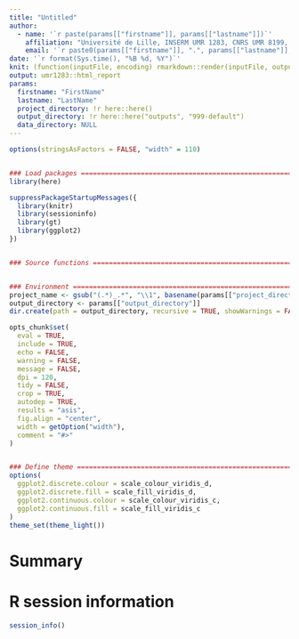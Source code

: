 ```yaml
---
title: "Untitled"
author:
  - name: '`r paste(params[["firstname"]], params[["lastname"]])`'
    affiliation: "Université de Lille, INSERM UMR 1283, CNRS UMR 8199, Institut Pasteur de Lille, EGID, F-59000, Lille, France."
    email: '`r paste0(params[["firstname"]], ".", params[["lastname"]], "@cnrs.fr")`'
date: '`r format(Sys.time(), "%B %d, %Y")`'
knit: (function(inputFile, encoding) rmarkdown::render(inputFile, output_file = gsub("[0-9]+-(.*)\\.Rmd", "\\1", basename(inputFile)), encoding = encoding, output_dir = here::here("reports"), intermediates_dir = here::here("outputs", gsub("[0-9]+-(.*)\\.Rmd", "\\1", basename(inputFile)))))
output: umr1283::html_report
params:
  firstname: "FirstName"
  lastname: "LastName"
  project_directory: !r here::here()
  output_directory: !r here::here("outputs", "999-default")
  data_directory: NULL
---
```


```r
options(stringsAsFactors = FALSE, "width" = 110)


### Load packages ==================================================================================
library(here)

suppressPackageStartupMessages({
  library(knitr)
  library(sessioninfo)
  library(gt)
  library(ggplot2)
})


### Source functions ===============================================================================


### Environment ====================================================================================
project_name <- gsub("(.*)_.*", "\\1", basename(params[["project_directory"]]))
output_directory <- params[["output_directory"]]
dir.create(path = output_directory, recursive = TRUE, showWarnings = FALSE, mode = "0775")

opts_chunk$set(
  eval = TRUE,
  include = TRUE,
  echo = FALSE,
  warning = FALSE,
  message = FALSE,
  dpi = 120,
  tidy = FALSE,
  crop = TRUE,
  autodep = TRUE,
  results = "asis",
  fig.align = "center",
  width = getOption("width"),
  comment = "#>"
)


### Define theme ===================================================================================
options(
  ggplot2.discrete.colour = scale_colour_viridis_d,
  ggplot2.discrete.fill = scale_fill_viridis_d,
  ggplot2.continuous.colour = scale_colour_viridis_c,
  ggplot2.continuous.fill = scale_fill_viridis_c
)
theme_set(theme_light())
```

# Summary


# R session information

```r
session_info()
```
